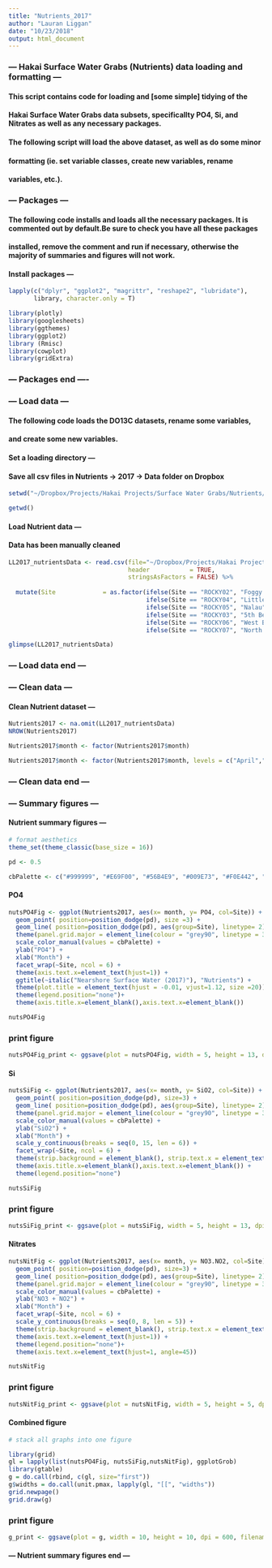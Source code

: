 ```yaml
---
title: "Nutrients_2017"
author: "Lauran Liggan"
date: "10/23/2018"
output: html_document
---
```


### --- Hakai Surface Water Grabs (Nutrients) data loading and formatting ---

#### This script contains code for loading and [some simple] tidying of the
#### Hakai Surface Water Grabs data subsets, specificallty PO4, Si, and Nitrates as well as any necessary packages. 


#### The following script will load the above dataset, as well as do some minor
####  formatting (ie. set variable classes, create new variables, rename
####   variables, etc.).


### --- Packages ---
####   The following code installs and loads all the necessary packages. It is commented out by default.Be sure to check you have all these packages
####   installed, remove the comment and run if necessary, otherwise the majority of summaries and figures will not work.

#### Install packages ---

```r

lapply(c("dplyr", "ggplot2", "magrittr", "reshape2", "lubridate"),
       library, character.only = T)

library(plotly)
library(googlesheets)
library(ggthemes)
library(ggplot2)
library (Rmisc)
library(cowplot)
library(gridExtra)
```
### --- Packages end ----

### --- Load data ---
####   The following code loads the DO13C datasets, rename some variables,
####   and create some new variables.

#### Set a loading directory ---
#### Save all csv files in Nutrients -> 2017 -> Data folder on Dropbox

```r
setwd("~/Dropbox/Projects/Hakai Projects/Surface Water Grabs/Nutrients/2017/Data") 

getwd()

```

#### Load Nutrient data ---
#### Data has been manually cleaned


```r
LL2017_nutrientsData <- read.csv(file="~/Dropbox/Projects/Hakai Projects/Surface Water Grabs/Nutrients/2017/Data/Nutrients_ROCKY_cleaned_LL.csv",
                                 header           = TRUE,
                                 stringsAsFactors = FALSE) %>%
  
  mutate(Site             = as.factor(ifelse(Site == "ROCKY02", "Foggy Cove",
                                      ifelse(Site == "ROCKY04", "Little Wolf", 
                                      ifelse(Site == "ROCKY05", "Nalau",
                                      ifelse(Site == "ROCKY03", "5th Beach",
                                      ifelse(Site == "ROCKY06", "West Beach",
                                      ifelse(Site == "ROCKY07", "North Beach",NA))))))))

glimpse(LL2017_nutrientsData)
```

### --- Load data end ---

### --- Clean data ---

#### Clean Nutrient dataset ---

```r
Nutrients2017 <- na.omit(LL2017_nutrientsData)
NROW(Nutrients2017)

Nutrients2017$month <- factor(Nutrients2017$month)

Nutrients2017$month <- factor(Nutrients2017$month, levels = c("April","May", "June", "July", "August"))
```

### --- Clean data end ---


### --- Summary figures ---
#### Nutrient summary figures --- 

```r
# format aesthetics
theme_set(theme_classic(base_size = 16))

pd <- 0.5

cbPalette <- c("#999999", "#E69F00", "#56B4E9", "#009E73", "#F0E442", "#0072B2", "#D55E00", "#CC79A7")
```

#### PO4

```r
nutsPO4Fig <- ggplot(Nutrients2017, aes(x= month, y= PO4, col=Site)) +
  geom_point( position=position_dodge(pd), size =3) +
  geom_line( position=position_dodge(pd), aes(group=Site), linetype= 2) +
  theme(panel.grid.major = element_line(colour = "grey90", linetype = 3)) +
  scale_color_manual(values = cbPalette) + 
  ylab("PO4") +
  xlab("Month") +
  facet_wrap(~Site, ncol = 6) +
  theme(axis.text.x=element_text(hjust=1)) +
  ggtitle(~italic("Nearshore Surface Water (2017)"), "Nutrients") + 
  theme(plot.title = element_text(hjust = -0.01, vjust=1.12, size =20)) +
  theme(legend.position="none")+
  theme(axis.title.x=element_blank(),axis.text.x=element_blank())  

nutsPO4Fig

```

### print figure
```r
nutsPO4Fig_print <- ggsave(plot = nutsPO4Fig, width = 5, height = 13, dpi = 600, filename = "Nuts_PO4_2017.tiff")
```

#### Si 

```r
nutsSiFig <- ggplot(Nutrients2017, aes(x= month, y= SiO2, col=Site)) +
  geom_point( position=position_dodge(pd), size=3) +
  geom_line( position=position_dodge(pd), aes(group=Site), linetype= 2) +
  theme(panel.grid.major = element_line(colour = "grey90", linetype = 3)) +
  scale_color_manual(values = cbPalette) + 
  ylab("SiO2") +
  xlab("Month") +
  scale_y_continuous(breaks = seq(0, 15, len = 6)) +
  facet_wrap(~Site, ncol = 6) +
  theme(strip.background = element_blank(), strip.text.x = element_text(size=0)) +
  theme(axis.title.x=element_blank(),axis.text.x=element_blank()) +
  theme(legend.position="none")

nutsSiFig

```

### print figure
```r
nutsSiFig_print <- ggsave(plot = nutsSiFig, width = 5, height = 13, dpi = 600, filename = "Nuts_Si_2017.tiff")
```

#### Nitrates

```r
nutsNitFig <- ggplot(Nutrients2017, aes(x= month, y= NO3.NO2, col=Site)) +
  geom_point( position=position_dodge(pd), size=3) +
  geom_line( position=position_dodge(pd), aes(group=Site), linetype= 2) +
  theme(panel.grid.major = element_line(colour = "grey90", linetype = 3)) +
  scale_color_manual(values = cbPalette) + 
  ylab("NO3 + NO2") +
  xlab("Month") +
  facet_wrap(~Site, ncol = 6) +
  scale_y_continuous(breaks = seq(0, 8, len = 5)) +
  theme(strip.background = element_blank(), strip.text.x = element_text(size=0)) +
  theme(axis.text.x=element_text(hjust=1)) +
  theme(legend.position="none")+
  theme(axis.text.x=element_text(hjust=1, angle=45))  

nutsNitFig

```

### print figure
```r
nutsNitFig_print <- ggsave(plot = nutsNitFig, width = 5, height = 5, dpi = 600, filename = "Nuts_Nitrate_2017.tiff")
```

#### Combined figure

```r
# stack all graphs into one figure

library(grid)
gl = lapply(list(nutsPO4Fig, nutsSiFig,nutsNitFig), ggplotGrob) 
library(gtable)
g = do.call(rbind, c(gl, size="first"))
g$widths = do.call(unit.pmax, lapply(gl, "[[", "widths"))
grid.newpage()
grid.draw(g) 

```

### print figure
```r
g_print <- ggsave(plot = g, width = 10, height = 10, dpi = 600, filename = "Nutrients_2017.tiff")
```

#### --- Nutrient summary figures end ---
